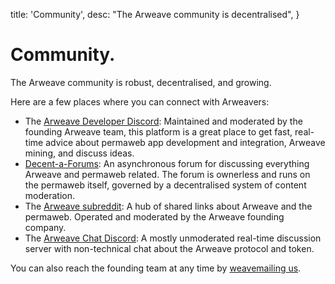
  title: 'Community',
  desc: "The Arweave community is decentralised",
}

# Community.

The Arweave community is robust, decentralised, and growing.

Here are a few places where you can connect with Arweavers:

- The [Arweave Developer Discord](): Maintained and moderated by the founding Arweave team, this platform is a great place to get fast, real-time advice about permaweb app development and integration, Arweave mining, and discuss ideas.
- [Decent-a-Forums](): An asynchronous forum for discussing everything Arweave and permaweb related. The forum is ownerless and runs on the permaweb itself, governed by a decentralised system of content moderation.
- The [Arweave subreddit](): A hub of shared links about Arweave and the permaweb. Operated and moderated by the Arweave founding company.
- The [Arweave Chat Discord](): A mostly unmoderated real-time discussion server with non-technical chat about the Arweave protocol and token.

You can also reach the founding team at any time by [weavemailing us](https://weavemail.app?to=OUR_ADDRESS).